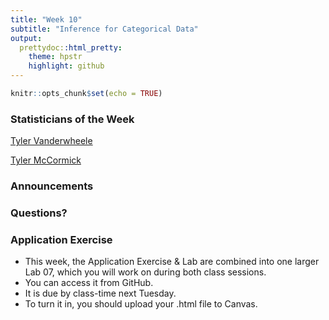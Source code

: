 ```yaml
---
title: "Week 10"
subtitle: "Inference for Categorical Data"
output: 
  prettydoc::html_pretty:
    theme: hpstr
    highlight: github
---
```


```r
knitr::opts_chunk$set(echo = TRUE)
```

### Statisticians of the Week

[Tyler Vanderwheele](https://www.hsph.harvard.edu/tyler-vanderweele/)

[Tyler McCormick](https://thmccormick.github.io)

### Announcements


### Questions?



### Application Exercise

+ This week, the Application Exercise & Lab are combined into one larger Lab 07, which you will work on during both class sessions.
- You can access it from GitHub. 
- It is due by class-time next Tuesday. 
- To turn it in, you should upload your .html file to Canvas.

